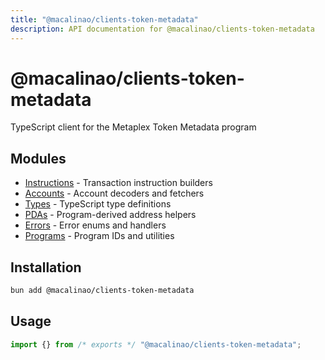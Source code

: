 ```yaml
---
title: "@macalinao/clients-token-metadata"
description: API documentation for @macalinao/clients-token-metadata
---
```


# @macalinao/clients-token-metadata

TypeScript client for the Metaplex Token Metadata program

## Modules

- [Instructions](./token-metadata/instructions) - Transaction instruction builders
- [Accounts](./token-metadata/accounts) - Account decoders and fetchers
- [Types](./token-metadata/types) - TypeScript type definitions
- [PDAs](./token-metadata/pdas) - Program-derived address helpers
- [Errors](./token-metadata/errors) - Error enums and handlers
- [Programs](./token-metadata/programs) - Program IDs and utilities

## Installation

```bash
bun add @macalinao/clients-token-metadata
```

## Usage

```typescript
import {} from /* exports */ "@macalinao/clients-token-metadata";
```
